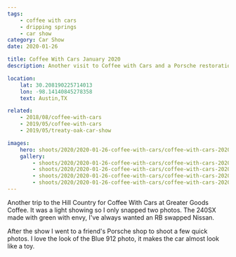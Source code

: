 ```yaml
---
tags:
    - coffee with cars
    - dripping springs
    - car show
category: Car Show
date: 2020-01-26

title: Coffee With Cars January 2020
description: Another visit to Coffee with Cars and a Porsche restoration shop in Dripping Springs, TX.

location:
    lat: 30.208190225714013
    lon: -98.14140845278358
    text: Austin,TX

related:
    - 2018/08/coffee-with-cars
    - 2019/05/coffee-with-cars
    - 2019/05/treaty-oak-car-show

images:
    hero: shoots/2020/2020-01-26-coffee-with-cars/coffee-with-cars-2020_002.jpg
    gallery:
        - shoots/2020/2020-01-26-coffee-with-cars/coffee-with-cars-2020_001.jpg
        - shoots/2020/2020-01-26-coffee-with-cars/coffee-with-cars-2020_002.jpg
        - shoots/2020/2020-01-26-coffee-with-cars/coffee-with-cars-2020_003.jpg
        - shoots/2020/2020-01-26-coffee-with-cars/coffee-with-cars-2020_004.jpg
---
```


Another trip to the Hill Country for Coffee With Cars at Greater Goods Coffee. It was a light showing so I only snapped two photos. The 240SX made with green with envy, I've always wanted an RB swapped Nissan.

After the show I went to a friend's Porsche shop to shoot a few quick photos. I love the look of the Blue 912 photo, it makes the car almost look like a toy.
